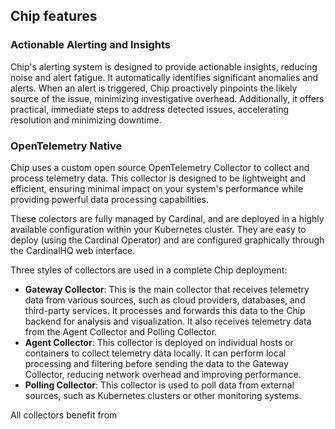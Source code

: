 ## Chip features

### Actionable Alerting and Insights

Chip's alerting system is designed to provide actionable insights, reducing noise and alert fatigue. It automatically identifies significant anomalies and alerts. When an alert is triggered, Chip proactively pinpoints the likely source of the issue, minimizing investigative overhead. Additionally, it offers practical, immediate steps to address detected issues, accelerating resolution and minimizing downtime.

### OpenTelemetry Native

Chip uses a custom open source OpenTelemetry Collector to collect and process telemetry data. This collector is designed to be lightweight and efficient, ensuring minimal impact on your system's performance while providing powerful data processing capabilities.

These colectors are fully managed by Cardinal, and are deployed in a highly available configuration within your Kubernetes cluster. They are easy to deploy (using the Cardinal Operator) and are configured graphically through the CardinalHQ web interface.

Three styles of collectors are used in a complete Chip deployment:

- **Gateway Collector**: This is the main collector that receives telemetry data from various sources, such as cloud providers, databases, and third-party services. It processes and forwards this data to the Chip backend for analysis and visualization.  It also receives telemetry data from the Agent Collector and Polling Collector.
- **Agent Collector**: This collector is deployed on individual hosts or containers to collect telemetry data locally. It can perform local processing and filtering before sending the data to the Gateway Collector, reducing network overhead and improving performance.
- **Polling Collector**: This collector is used to poll data from external sources, such as Kubernetes clusters or other monitoring systems.

All collectors benefit from
